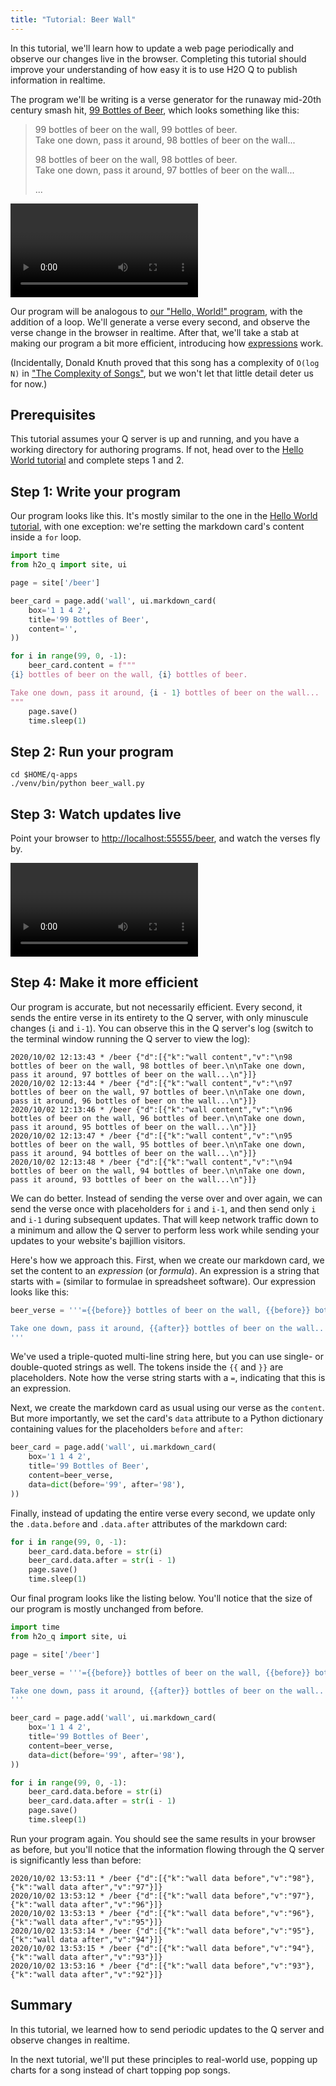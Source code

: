 ```yaml
---
title: "Tutorial: Beer Wall"
---
```


In this tutorial, we'll learn how to update a web page periodically and observe our changes live in the browser. Completing this tutorial should improve your understanding of how easy it is to use H2O Q to publish information in realtime.

The program we'll be writing is a verse generator for the runaway mid-20th century smash hit, [99 Bottles of Beer](https://en.wikipedia.org/wiki/99_Bottles_of_Beer), which looks something like this:

> 99 bottles of beer on the wall, 99 bottles of beer.<br/>
> Take one down, pass it around, 98 bottles of beer on the wall...
>
> 98 bottles of beer on the wall, 98 bottles of beer.<br/>
> Take one down, pass it around, 97 bottles of beer on the wall...
>
> ...

<video controls loop><source src={useBaseUrl('assets/docs/tutorial-beer__demo.mp4')} type='video/mp4'/></video>

Our program will be analogous to [our "Hello, World!" program](tutorial-hello.mdx), with the addition of a loop. We'll generate a verse every second, and observe the verse change in the browser in realtime. After that, we'll take a stab at making our program a bit more efficient, introducing how [expressions](expressions.md) work.

(Incidentally, Donald Knuth proved that this song has a complexity of `O(log N)` in ["The Complexity of Songs"](http://www.cs.bme.hu/~friedl/alg/knuth_song_complexity.pdf), but we won't let that little detail deter us for now.)

## Prerequisites

This tutorial assumes your Q server is up and running, and you have a working directory for authoring programs. If not, head over to the [Hello World tutorial](tutorial-hello.mdx) and complete steps 1 and 2.

## Step 1: Write your program

Our program looks like this. It's mostly similar to the one in the  [Hello World tutorial](tutorial-hello.mdx), with one exception: we're setting the markdown card's content inside a `for` loop.

```py {13-18} title="$HOME/q-apps/beer_wall.py"
import time
from h2o_q import site, ui

page = site['/beer']

beer_card = page.add('wall', ui.markdown_card(
    box='1 1 4 2',
    title='99 Bottles of Beer',
    content='',
))

for i in range(99, 0, -1):
    beer_card.content = f"""
{i} bottles of beer on the wall, {i} bottles of beer.

Take one down, pass it around, {i - 1} bottles of beer on the wall...
"""
    page.save()
    time.sleep(1)
```

## Step 2: Run your program

```shell
cd $HOME/q-apps
./venv/bin/python beer_wall.py
```

## Step 3: Watch updates live

Point your browser to [http://localhost:55555/beer](http://localhost:55555/beer), and watch the verses fly by.

<video controls loop><source src={useBaseUrl('assets/docs/tutorial-beer__demo.mp4')} type='video/mp4'/></video>

## Step 4: Make it more efficient

Our program is accurate, but not necessarily efficient. Every second, it sends the entire verse in its entirety to the Q server, with only minuscule changes (`i` and `i-1`). You can observe this in the Q server's log (switch to the terminal window running the Q server to view the log):

```
2020/10/02 12:13:43 * /beer {"d":[{"k":"wall content","v":"\n98 bottles of beer on the wall, 98 bottles of beer.\n\nTake one down, pass it around, 97 bottles of beer on the wall...\n"}]}
2020/10/02 12:13:44 * /beer {"d":[{"k":"wall content","v":"\n97 bottles of beer on the wall, 97 bottles of beer.\n\nTake one down, pass it around, 96 bottles of beer on the wall...\n"}]}
2020/10/02 12:13:46 * /beer {"d":[{"k":"wall content","v":"\n96 bottles of beer on the wall, 96 bottles of beer.\n\nTake one down, pass it around, 95 bottles of beer on the wall...\n"}]}
2020/10/02 12:13:47 * /beer {"d":[{"k":"wall content","v":"\n95 bottles of beer on the wall, 95 bottles of beer.\n\nTake one down, pass it around, 94 bottles of beer on the wall...\n"}]}
2020/10/02 12:13:48 * /beer {"d":[{"k":"wall content","v":"\n94 bottles of beer on the wall, 94 bottles of beer.\n\nTake one down, pass it around, 93 bottles of beer on the wall...\n"}]}
```

We can do better. Instead of sending the verse over and over again, we can send the verse once with placeholders for `i` and `i-1`, and then send only `i` and `i-1` during subsequent updates. That will keep network traffic down to a minimum and allow the Q server to perform less work while sending your updates to your website's bajillion visitors.

Here's how we approach this. First, when we create our markdown card, we set the content to an *expression* (or *formula*). An expression is a string that starts with `=` (similar to formulae in spreadsheet software). Our expression looks like this:

```py
beer_verse = '''={{before}} bottles of beer on the wall, {{before}} bottles of beer.

Take one down, pass it around, {{after}} bottles of beer on the wall...
'''
```
We've used a triple-quoted multi-line string here, but you can use single- or double-quoted strings as well. The tokens inside the `{{` and `}}` are placeholders. Note how the verse string starts with a `=`, indicating that this is an expression.

Next, we create the markdown card as usual using our verse as the `content`. But more importantly, we set the card's `data` attribute to a Python dictionary containing values for the placeholders `before` and `after`:

```py {4-5}
beer_card = page.add('wall', ui.markdown_card(
    box='1 1 4 2',
    title='99 Bottles of Beer',
    content=beer_verse,
    data=dict(before='99', after='98'),
))
```

Finally, instead of updating the entire verse every second, we update only the `.data.before` and `.data.after` attributes of the markdown card:

```py {2-3}
for i in range(99, 0, -1):
    beer_card.data.before = str(i)
    beer_card.data.after = str(i - 1)
    page.save()
    time.sleep(1)
```

Our final program looks like the listing below. You'll notice that the size of our program is mostly unchanged from before.

```py
import time
from h2o_q import site, ui

page = site['/beer']

beer_verse = '''={{before}} bottles of beer on the wall, {{before}} bottles of beer.

Take one down, pass it around, {{after}} bottles of beer on the wall...
'''

beer_card = page.add('wall', ui.markdown_card(
    box='1 1 4 2',
    title='99 Bottles of Beer',
    content=beer_verse,
    data=dict(before='99', after='98'),
))

for i in range(99, 0, -1):
    beer_card.data.before = str(i)
    beer_card.data.after = str(i - 1)
    page.save()
    time.sleep(1)
```

Run your program again. You should see the same results in your browser as before, but you'll notice that the information flowing through the Q server is significantly less than before:

```
2020/10/02 13:53:11 * /beer {"d":[{"k":"wall data before","v":"98"},{"k":"wall data after","v":"97"}]}
2020/10/02 13:53:12 * /beer {"d":[{"k":"wall data before","v":"97"},{"k":"wall data after","v":"96"}]}
2020/10/02 13:53:13 * /beer {"d":[{"k":"wall data before","v":"96"},{"k":"wall data after","v":"95"}]}
2020/10/02 13:53:14 * /beer {"d":[{"k":"wall data before","v":"95"},{"k":"wall data after","v":"94"}]}
2020/10/02 13:53:15 * /beer {"d":[{"k":"wall data before","v":"94"},{"k":"wall data after","v":"93"}]}
2020/10/02 13:53:16 * /beer {"d":[{"k":"wall data before","v":"93"},{"k":"wall data after","v":"92"}]}
```

## Summary

In this tutorial, we learned how to send periodic updates to the Q server and observe changes in realtime.

In the next tutorial, we'll put these principles to real-world use, popping up charts for a song instead of chart topping pop songs.
